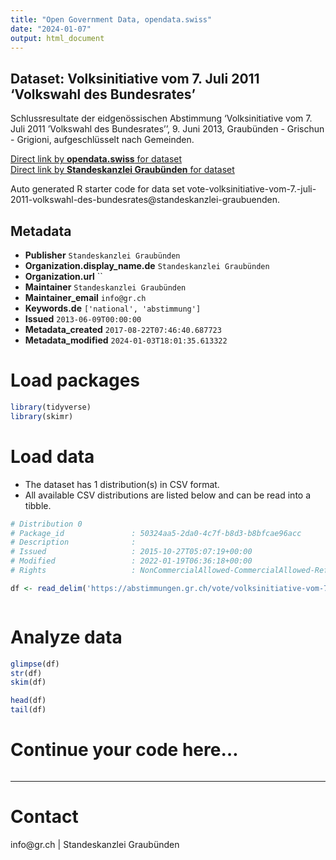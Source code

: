 ```yaml
---
title: "Open Government Data, opendata.swiss"
date: "2024-01-07"
output: html_document
---
```


## Dataset: Volksinitiative vom 7. Juli 2011 'Volkswahl des Bundesrates'

Schlussresultate der eidgenössischen Abstimmung 'Volksinitiative vom 7. Juli 2011 'Volkswahl des Bundesrates'', 9. Juni 2013, Graubünden - Grischun - Grigioni, aufgeschlüsselt nach Gemeinden.

[Direct link by **opendata.swiss** for dataset](https://opendata.swiss/de/dataset/volksinitiative-vom-7-juli-2011-volkswahl-des-bundesrates)<br>
[Direct link by **Standeskanzlei Graubünden** for dataset](https://abstimmungen.gr.ch/vote/volksinitiative-vom-7.-juli-2011-volkswahl-des-bundesrates/data)

Auto generated R starter code for data set vote-volksinitiative-vom-7.-juli-2011-volkswahl-des-bundesrates@standeskanzlei-graubuenden.

## Metadata

- **Publisher** `Standeskanzlei Graubünden`
- **Organization.display_name.de** `Standeskanzlei Graubünden`
- **Organization.url** ``
- **Maintainer** `Standeskanzlei Graubünden`
- **Maintainer_email** `info@gr.ch`
- **Keywords.de** `['national', 'abstimmung']`
- **Issued** `2013-06-09T00:00:00`
- **Metadata_created** `2017-08-22T07:46:40.687723`
- **Metadata_modified** `2024-01-03T18:01:35.613322`


# Load packages

```r

library(tidyverse)
library(skimr)

```

# Load data

-   The dataset has 1 distribution(s) in CSV format.
-   All available CSV distributions are listed below and can be read into a tibble.

```r

# Distribution 0
# Package_id               : 50324aa5-2da0-4c7f-b8d3-b8bfcae96acc
# Description              : 
# Issued                   : 2015-10-27T05:07:19+00:00
# Modified                 : 2022-01-19T06:36:18+00:00
# Rights                   : NonCommercialAllowed-CommercialAllowed-ReferenceRequired

df <- read_delim('https://abstimmungen.gr.ch/vote/volksinitiative-vom-7.-juli-2011-volkswahl-des-bundesrates/data-csv')



```

# Analyze data

```r

glimpse(df)
str(df)
skim(df)

head(df)
tail(df)

```

# Continue your code here...

```r

```

------------------------------------------------------------------------

# Contact

info@gr.ch | Standeskanzlei Graubünden
